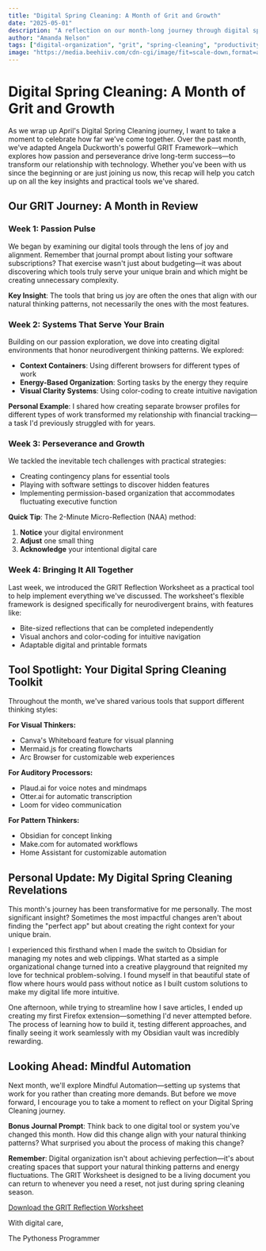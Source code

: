 ```yaml
---
title: "Digital Spring Cleaning: A Month of Grit and Growth"
date: "2025-05-01"
description: "A reflection on our month-long journey through digital spring cleaning, celebrating growth and setting intentions for mindful automation."
author: "Amanda Nelson"
tags: ["digital-organization", "grit", "spring-cleaning", "productivity", "reflection"]
image: "https://media.beehiiv.com/cdn-cgi/image/fit=scale-down,format=auto,onerror=redirect,quality=80/uploads/asset/file/a28cfaec-e519-430e-985a-6e4a7a5883c0/Beehiiv_Banner.png?t=1745446972"
---
```


# Digital Spring Cleaning: A Month of Grit and Growth

As we wrap up April's Digital Spring Cleaning journey, I want to take a moment to celebrate how far we've come together. Over the past month, we've adapted Angela Duckworth's powerful GRIT Framework—which explores how passion and perseverance drive long-term success—to transform our relationship with technology. Whether you've been with us since the beginning or are just joining us now, this recap will help you catch up on all the key insights and practical tools we've shared.

## Our GRIT Journey: A Month in Review

### Week 1: Passion Pulse

We began by examining our digital tools through the lens of joy and alignment. Remember that journal prompt about listing your software subscriptions? That exercise wasn't just about budgeting—it was about discovering which tools truly serve your unique brain and which might be creating unnecessary complexity.

**Key Insight**: The tools that bring us joy are often the ones that align with our natural thinking patterns, not necessarily the ones with the most features.

### Week 2: Systems That Serve Your Brain

Building on our passion exploration, we dove into creating digital environments that honor neurodivergent thinking patterns. We explored:

- **Context Containers**: Using different browsers for different types of work
- **Energy-Based Organization**: Sorting tasks by the energy they require
- **Visual Clarity Systems**: Using color-coding to create intuitive navigation

**Personal Example**: I shared how creating separate browser profiles for different types of work transformed my relationship with financial tracking—a task I'd previously struggled with for years.

### Week 3: Perseverance and Growth

We tackled the inevitable tech challenges with practical strategies:

- Creating contingency plans for essential tools
- Playing with software settings to discover hidden features
- Implementing permission-based organization that accommodates fluctuating executive function

**Quick Tip**: The 2-Minute Micro-Reflection (NAA) method:

1. **Notice** your digital environment
2. **Adjust** one small thing
3. **Acknowledge** your intentional digital care

### Week 4: Bringing It All Together

Last week, we introduced the GRIT Reflection Worksheet as a practical tool to help implement everything we've discussed. The worksheet's flexible framework is designed specifically for neurodivergent brains, with features like:

- Bite-sized reflections that can be completed independently
- Visual anchors and color-coding for intuitive navigation
- Adaptable digital and printable formats

## Tool Spotlight: Your Digital Spring Cleaning Toolkit

Throughout the month, we've shared various tools that support different thinking styles:

**For Visual Thinkers:**
- Canva's Whiteboard feature for visual planning
- Mermaid.js for creating flowcharts
- Arc Browser for customizable web experiences

**For Auditory Processors:**
- Plaud.ai for voice notes and mindmaps
- Otter.ai for automatic transcription
- Loom for video communication

**For Pattern Thinkers:**
- Obsidian for concept linking
- Make.com for automated workflows
- Home Assistant for customizable automation

## Personal Update: My Digital Spring Cleaning Revelations

This month's journey has been transformative for me personally. The most significant insight? Sometimes the most impactful changes aren't about finding the "perfect app" but about creating the right context for your unique brain.

I experienced this firsthand when I made the switch to Obsidian for managing my notes and web clippings. What started as a simple organizational change turned into a creative playground that reignited my love for technical problem-solving. I found myself in that beautiful state of flow where hours would pass without notice as I built custom solutions to make my digital life more intuitive.

One afternoon, while trying to streamline how I save articles, I ended up creating my first Firefox extension—something I'd never attempted before. The process of learning how to build it, testing different approaches, and finally seeing it work seamlessly with my Obsidian vault was incredibly rewarding.

## Looking Ahead: Mindful Automation

Next month, we'll explore Mindful Automation—setting up systems that work for you rather than creating more demands. But before we move forward, I encourage you to take a moment to reflect on your Digital Spring Cleaning journey.

**Bonus Journal Prompt**: Think back to one digital tool or system you've changed this month. How did this change align with your natural thinking patterns? What surprised you about the process of making this change?

**Remember**: Digital organization isn't about achieving perfection—it's about creating spaces that support your natural thinking patterns and energy fluctuations. The GRIT Worksheet is designed to be a living document you can return to whenever you need a reset, not just during spring cleaning season.

[Download the GRIT Reflection Worksheet](/digital-spring-cleaning/digitalspringcleaningWorksheet.pdf)

With digital care,

The Pythoness Programmer 